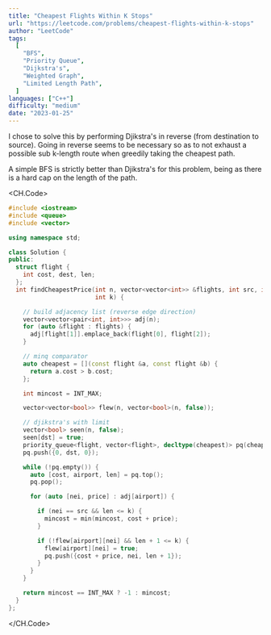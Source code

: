 ```yaml
---
title: "Cheapest Flights Within K Stops"
url: "https://leetcode.com/problems/cheapest-flights-within-k-stops"
author: "LeetCode"
tags:
  [
    "BFS",
    "Priority Queue",
    "Dijkstra's",
    "Weighted Graph",
    "Limited Length Path",
  ]
languages: ["C++"]
difficulty: "medium"
date: "2023-01-25"
---
```


I chose to solve this by performing Djikstra's in reverse (from destination to source).
Going in reverse seems to be necessary so as to not exhaust a possible sub k-length route
when greedily taking the cheapest path.

A simple BFS is strictly better than Djikstra's for this problem, being as there is a hard cap on the length of the path.

<CH.Code>

```cpp flights.cpp
#include <iostream>
#include <queue>
#include <vector>

using namespace std;

class Solution {
public:
  struct flight {
    int cost, dest, len;
  };
  int findCheapestPrice(int n, vector<vector<int>> &flights, int src, int dst,
                        int k) {

    // build adjacency list (reverse edge direction)
    vector<vector<pair<int, int>>> adj(n);
    for (auto &flight : flights) {
      adj[flight[1]].emplace_back(flight[0], flight[2]);
    }

    // minq comparator
    auto cheapest = [](const flight &a, const flight &b) {
      return a.cost > b.cost;
    };

    int mincost = INT_MAX;

    vector<vector<bool>> flew(n, vector<bool>(n, false));

    // djikstra's with limit
    vector<bool> seen(n, false);
    seen[dst] = true;
    priority_queue<flight, vector<flight>, decltype(cheapest)> pq(cheapest);
    pq.push({0, dst, 0});

    while (!pq.empty()) {
      auto [cost, airport, len] = pq.top();
      pq.pop();

      for (auto [nei, price] : adj[airport]) {

        if (nei == src && len <= k) {
          mincost = min(mincost, cost + price);
        }

        if (!flew[airport][nei] && len + 1 <= k) {
          flew[airport][nei] = true;
          pq.push({cost + price, nei, len + 1});
        }
      }
    }

    return mincost == INT_MAX ? -1 : mincost;
  }
};
```

</CH.Code>
